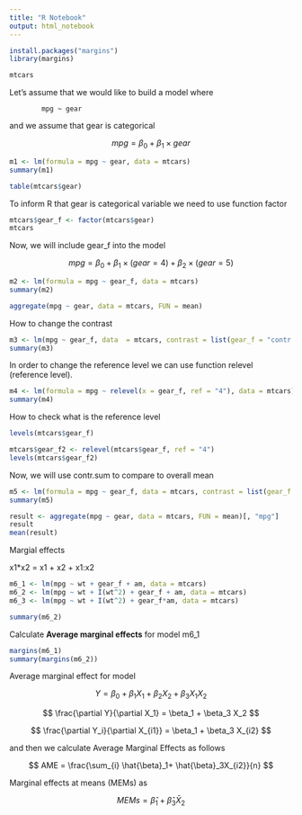 ```yaml
---
title: "R Notebook"
output: html_notebook
---
```


```r
install.packages("margins")
library(margins)
```

```r
mtcars
```

Let's assume that we would like to build a model where 

            mpg ~ gear 

and we assume that gear is categorical

$$
mpg = \beta_0 + \beta_1 \times gear
$$

```r
m1 <- lm(formula = mpg ~ gear, data = mtcars)
summary(m1)
```

```r
table(mtcars$gear)
```

To inform R that gear is categorical variable we need to use function factor 

```r
mtcars$gear_f <- factor(mtcars$gear)
mtcars
```

Now, we will include gear_f into the model

$$
mpg = \beta_0 + \beta_1 \times (gear = 4) + \beta_2 \times (gear = 5)
$$

```r
m2 <- lm(formula = mpg ~ gear_f, data = mtcars)
summary(m2)
```

```r
aggregate(mpg ~ gear, data = mtcars, FUN = mean)
```

How to change the contrast

```r
m3 <- lm(mpg ~ gear_f, data  = mtcars, contrast = list(gear_f = "contr.SAS"))
summary(m3)
```

In order to change the reference level we can use function relevel (reference level).

```r
m4 <- lm(formula = mpg ~ relevel(x = gear_f, ref = "4"), data = mtcars)
summary(m4)
```

How to check what is the reference level 

```r
levels(mtcars$gear_f)
```

```r
mtcars$gear_f2 <- relevel(mtcars$gear_f, ref = "4")
levels(mtcars$gear_f2)
```

Now, we will use contr.sum to compare to overall mean

```r
m5 <- lm(formula = mpg ~ gear_f, data = mtcars, contrast = list(gear_f = "contr.sum"))
summary(m5)
```

```r
result <- aggregate(mpg ~ gear, data = mtcars, FUN = mean)[, "mpg"]
result
mean(result)
```

Margial effects

x1*x2 = x1 + x2 + x1:x2

```r
m6_1 <- lm(mpg ~ wt + gear_f + am, data = mtcars)
m6_2 <- lm(mpg ~ wt + I(wt^2) + gear_f + am, data = mtcars)
m6_3 <- lm(mpg ~ wt + I(wt^2) + gear_f*am, data = mtcars)

summary(m6_2)
```

Calculate **Average marginal effects** for model m6_1

```r
margins(m6_1)
summary(margins(m6_2))
```

Average marginal effect for model 

$$
Y = \beta_0 + \beta_1X_1 + \beta_2X_2 + \beta_3 X_1X_2
$$

$$
\frac{\partial Y}{\partial X_1} = \beta_1 + \beta_3 X_2
$$

$$
\frac{\partial Y_i}{\partial X_{i1}} = \beta_1 + \beta_3 X_{i2}
$$

and then we calculate Average Marginal Effects as follows

$$
AME = \frac{\sum_{i} \hat{\beta}_1+ \hat{\beta}_3X_{i2}}{n}
$$

Marginal effects at means (MEMs) as

$$
MEMs = \hat{\beta}_1 + \hat{\beta}_3 \bar{X}_{2}
$$





